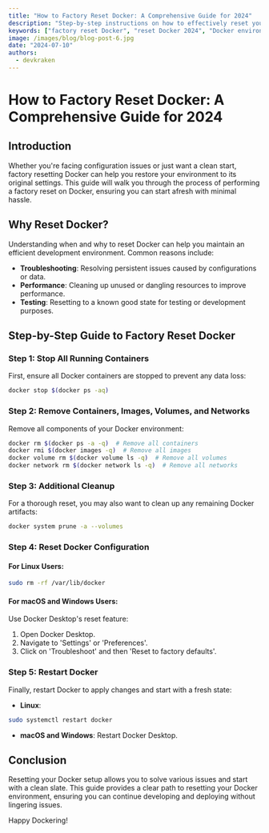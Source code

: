 ```yaml
---
title: "How to Factory Reset Docker: A Comprehensive Guide for 2024"
description: "Step-by-step instructions on how to effectively reset your Docker environment, including removing containers, images, volumes, and networks, and restoring Docker settings to default in 2024."
keywords: ["factory reset Docker", "reset Docker 2024", "Docker environment reset", "Docker reset guide", "clean Docker setup", "Docker troubleshooting", "Docker performance", "Docker configuration reset", "Docker cleanup", "Docker Desktop reset", "Docker system prune", "remove Docker containers", "remove Docker images", "remove Docker volumes", "Docker network reset", "Docker reset steps", "Docker reset commands", "Docker reset Linux", "Docker reset Windows", "Docker reset macOS", "Docker restart guide", "Docker system reset", "Docker factory reset tutorial", "Docker reset best practices", "Docker full reset", "Docker reset tips", "Docker reset and restart", "Docker reset process", "Docker reset instructions", "Docker reset all data"]
image: /images/blog/blog-post-6.jpg
date: "2024-07-10"
authors:
  - devkraken
---
```


# How to Factory Reset Docker: A Comprehensive Guide for 2024

## Introduction

Whether you're facing configuration issues or just want a clean start, factory resetting Docker can help you restore your environment to its original settings. This guide will walk you through the process of performing a factory reset on Docker, ensuring you can start afresh with minimal hassle.

## Why Reset Docker?

Understanding when and why to reset Docker can help you maintain an efficient development environment. Common reasons include:
- **Troubleshooting**: Resolving persistent issues caused by configurations or data.
- **Performance**: Cleaning up unused or dangling resources to improve performance.
- **Testing**: Resetting to a known good state for testing or development purposes.

## Step-by-Step Guide to Factory Reset Docker

### Step 1: Stop All Running Containers

First, ensure all Docker containers are stopped to prevent any data loss:

```bash
docker stop $(docker ps -aq)
```

### Step 2: Remove Containers, Images, Volumes, and Networks

Remove all components of your Docker environment:

```bash
docker rm $(docker ps -a -q)  # Remove all containers
docker rmi $(docker images -q)  # Remove all images
docker volume rm $(docker volume ls -q)  # Remove all volumes
docker network rm $(docker network ls -q)  # Remove all networks
```

### Step 3: Additional Cleanup

For a thorough reset, you may also want to clean up any remaining Docker artifacts:

```bash
docker system prune -a --volumes
```

### Step 4: Reset Docker Configuration

#### For Linux Users:

```bash
sudo rm -rf /var/lib/docker
```

#### For macOS and Windows Users:

Use Docker Desktop's reset feature:
1. Open Docker Desktop.
2. Navigate to 'Settings' or 'Preferences'.
3. Click on 'Troubleshoot' and then 'Reset to factory defaults'.

### Step 5: Restart Docker

Finally, restart Docker to apply changes and start with a fresh state:

- **Linux**:
```bash
sudo systemctl restart docker
```
- **macOS and Windows**:
Restart Docker Desktop.

## Conclusion

Resetting your Docker setup allows you to solve various issues and start with a clean slate. This guide provides a clear path to resetting your Docker environment, ensuring you can continue developing and deploying without lingering issues.

Happy Dockering!
